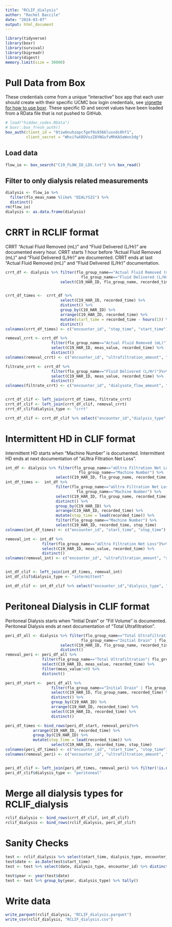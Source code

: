 ---
title: "RCLIF_dialysis"
author: "Rachel Baccile"
date: "2024-03-07"
output: html_document
---

```{r}
library(tidyverse)
library(boxr)
library(survival)
library(bigreadr)
library(digest)
memory.limit(size = 30000)
```

# Pull Data from Box

These credentials come from a unique "interactive" box app that each user should create with their specific UCMC box login credentials, see [ vignette for how to use boxr](https://cran.r-project.org/web/packages/boxr/vignettes/boxr.html). These
specific ID and secret values have been loaded from a RData file that is not pushed
to GitHub.
```{r box_connection}
# load("hidden_codes.RData")
# boxr::box_fresh_auth()
box_auth(client_id = "8tiw6nuhzopcfgef9s9366lusndc0hf1", 
         client_secret = "WhxifwX8DVszZ8YNGufvMhKASeWxn3dg")
```

## Load data

```{r load_flow_io_data, eval = FALSE}
flow_io <- box_search("C19_FLOW_IO_LDS.txt") %>% box_read()
```

## Filter to only dialysis related measurements
```{r filter_dialysis, eval = FALSE}

dialysis <- flow_io %>%
  filter(flo_meas_name %like% "DIALYSIS") %>%
  distinct()
rm(flow_io)
dialysis <- as.data.frame(dialysis)
```

# CRRT in RCLIF format
CRRT "Actual Fluid Removed (mL)" and "Fluid Delivered (L/Hr)" are documented every hour. CRRT starts 1 hour before "Actual Fluid Removed (mL)" and "Fluid Delivered (L/Hr)" are documented. CRRT ends at last "Actual Fluid Removed (mL)" and "Fluid Delivered (L/Hr)" documentation.
```{r crrt, eval = FALSE}

crrt_df <- dialysis %>% filter(flo_group_name=="Actual Fluid Removed (mL)" |
                                 flo_group_name=="Fluid Delivered (L/Hr)") %>%
                        select(C19_HAR_ID, flo_group_name, recorded_time, meas_value)


crrt_df_times <-  crrt_df %>%
                        select(C19_HAR_ID, recorded_time) %>%
                        distinct() %>%
                        group_by(C19_HAR_ID) %>%
                        arrange(C19_HAR_ID, recorded_time) %>%
                        mutate(start_time = recorded_time - hours(1)) %>%
                        distinct()
colnames(crrt_df_times) <- c("encounter_id", "stop_time", "start_time") 

removal_crrt <- crrt_df %>%
                    filter(flo_group_name=="Actual Fluid Removed (mL)")%>%
                    select(C19_HAR_ID, meas_value, recorded_time) %>% 
                    distinct()
colnames(removal_crrt) <- c("encounter_id", "ultrafiltration_amount", "stop_time") 

filtrate_crrt <- crrt_df %>%
                    filter(flo_group_name=="Fluid Delivered (L/Hr)")%>%
                    select(C19_HAR_ID, meas_value, recorded_time) %>% 
                    distinct()
colnames(filtrate_crrt) <- c("encounter_id", "dialysate_flow_amount", "stop_time") 


crrt_df_clif <- left_join(crrt_df_times, filtrate_crrt)
crrt_df_clif <- left_join(crrt_df_clif, removal_crrt)
crrt_df_clif$dialysis_type <- "crrt"

crrt_df_clif <- crrt_df_clif %>% select("encounter_id","dialysis_type", "start_time", "stop_time", "dialysate_flow_amount", "ultrafiltration_amount")
```

# Intermittent HD in CLIF format
Intermittent HD starts when "Machine Number" is documented. Intermittent HD ends at next documentation of "aUltra Filtration Net Loss".
```{r int, eval = FALSE}

int_df <- dialysis %>% filter(flo_group_name=="aUltra Filtration Net Loss" |
                                flo_group_name=="Machine Number") %>%
                      select(C19_HAR_ID, flo_group_name, recorded_time, meas_value)
int_df_times <-  int_df %>%
                      filter(flo_group_name=="aUltra Filtration Net Loss" |
                               flo_group_name=="Machine Number") %>%
                      select(C19_HAR_ID, flo_group_name, recorded_time) %>%
                      distinct() %>%
                      group_by(C19_HAR_ID) %>%
                      arrange(C19_HAR_ID, recorded_time) %>%
                      mutate(stop_time = lead(recorded_time)) %>%
                      filter(flo_group_name=="Machine Number") %>%
                      select(C19_HAR_ID, recorded_time, stop_time)
colnames(int_df_times) <- c("encounter_id", "start_time", "stop_time") 

removal_int <- int_df %>%
                filter(flo_group_name=="aUltra Filtration Net Loss")%>%
                select(C19_HAR_ID, meas_value, recorded_time) %>% 
                distinct()
colnames(removal_int) <- c("encounter_id", "ultrafiltration_amount", "stop_time") 


int_df_clif <- left_join(int_df_times, removal_int)
int_df_clif$dialysis_type <- "intermittent"

int_df_clif <- int_df_clif %>% select("encounter_id","dialysis_type", "start_time", "stop_time", "ultrafiltration_amount")
```



# Peritoneal Dialysis in CLIF format
Peritoneal Dialysis starts when "Initial Drain" or "Fill Volume" is documented. Peritoneal Dialysis ends at next documentation of "Total Ultrafiltration".

```{r peri, eval = FALSE}
peri_df_all <- dialysis %>% filter(flo_group_name=="Total Ultrafiltration"|
                                 flo_group_name=="Initial Drain" | flo_group_name=="Fill Volume") %>%
                        select(C19_HAR_ID, flo_group_name, recorded_time, meas_value) %>% 
                        distinct()
removal_peri <- peri_df_all %>%
                filter(flo_group_name=="Total Ultrafiltration"| flo_group_name=="Manual Exchange (Output)")%>%
                select(C19_HAR_ID, meas_value, recorded_time) %>% 
                filter(meas_value!=0) %>%
                distinct()

peri_df_start <-  peri_df_all %>%
                    filter(flo_group_name=="Initial Drain" | flo_group_name=="Fill Volume") %>%
                    select(C19_HAR_ID, flo_group_name, recorded_time) %>%
                    distinct() %>%
                    group_by(C19_HAR_ID) %>%
                    arrange(C19_HAR_ID, recorded_time) %>%
                    select(C19_HAR_ID, recorded_time) %>%
                    distinct()

peri_df_times <- bind_rows(peri_df_start, removal_peri)%>%
            arrange(C19_HAR_ID, recorded_time) %>%
            group_by(C19_HAR_ID) %>%
            mutate(stop_time = lead(recorded_time)) %>%
                    select(C19_HAR_ID, recorded_time, stop_time)
colnames(peri_df_times) <- c("encounter_id", "start_time", "stop_time") 
colnames(removal_peri) <- c("encounter_id", "ultrafiltration_amount", "stop_time") 


peri_df_clif <- left_join(peri_df_times, removal_peri) %>% filter(!is.na(stop_time))
peri_df_clif$dialysis_type <- "peritoneal"
```

# Merge all dialysis types for RCLIF_dialysis
```{r merge, eval = FALSE}

rclif_dialysis <- bind_rows(crrt_df_clif, int_df_clif)
rclif_dialysis <- bind_rows(rclif_dialysis, peri_df_clif)
```

# Sanity Checks

```{r check, eval = FALSE}
test <- rclif_dialysis %>% select(start_time, dialysis_type, encounter_id)
test$date <- as.Date(test$start_time)
test <- test %>% select(date, dialysis_type, encounter_id) %>% distinct()

test$year <- year(test$date)
test <- test %>% group_by(year, dialysis_type) %>% tally()
```

# Write data
```{r check, eval = FALSE}
write_parquet(rclif_dialysis, "RCLIF_dialysis.parquet")
write_csv(rclif_dialysis, "RCLIF_dialysis.csv")
```
